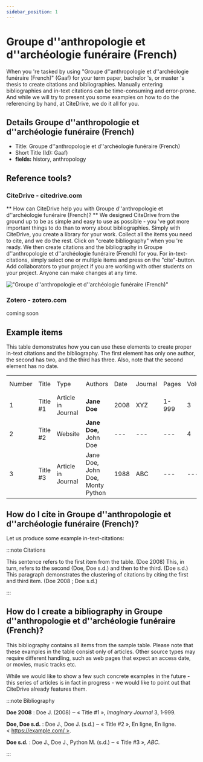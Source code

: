 ```yaml
---
sidebar_position: 1
---
```


# Groupe d''anthropologie et d''archéologie funéraire (French)

When you 're tasked by using "Groupe d''anthropologie et d''archéologie funéraire (French)" (Gaaf) for your term paper, bachelor 's, or master 's thesis to create citations and bibliographies.
Manually entering bibliographies and in-text citations can be time-consuming and error-prone. And while we will try to present you some examples on how to do the referencing by hand, at CiteDrive, we do it all for you.

## Details  Groupe d''anthropologie et d''archéologie funéraire (French)
* Title: Groupe d''anthropologie et d''archéologie funéraire (French)
* Short Title (Id): Gaaf)
* **fields:** history, anthropology

## Reference tools?
### CiteDrive - citedrive.com
** How can CiteDrive help you with Groupe d''anthropologie et d''archéologie funéraire (French)? **
We designed CiteDrive from the ground up to be as simple and easy to use as possible - you 've got more important things to do than to worry about bibliographies. Simply with CiteDrive, you create a library for your work. Collect all the items you need to cite, and we do the rest. Click on "create bibliography" when you 're ready. We then create citations and the bibliography in Groupe d''anthropologie et d''archéologie funéraire (French) for you. For in-text-citations, simply select one or multiple items and press on the "cite"-button. Add collaborators to your project if you are working with other students on your project. Anyone can make changes at any time.


!["Groupe d''anthropologie et d''archéologie funéraire (French)"](images/groupe-danthropologie-et-darcheologie-funeraire-french.svg "Choose Groupe d''anthropologie et d''archéologie funéraire (French) in the CiteDrive App")

### Zotero - zotero.com

coming soon

## Example items

This table demonstrates how you can use these elements to create proper in-text citations and the bibliography. The first element has only one author, the second has two, and the third has three. Also, note that the second element has no date.


<table>
  <tr>
   <td>Number
   </td>
   <td>Title
   </td>
   <td>Type
   </td>
   <td>Authors
   </td>
   <td>Date
   </td>
   <td>Journal
   </td>
   <td>Pages
   </td>
   <td>Volume
   </td>
   <td>Issue
   </td>
   <td>Access Date
   </td>
  </tr>
  <tr>
   <td>1
   </td>
   <td>Title #1
   </td>
   <td>Article in Journal
   </td>
   <td><strong>Jane Doe</strong>
   </td>
   <td>2008
   </td>
   <td>XYZ
   </td>
   <td>1-999
   </td>
   <td>3
   </td>
   <td>2
   </td>
   <td>--
   </td>
  </tr>
  <tr>
   <td>
2
   </td>
   <td>Title #2
   </td>
   <td>Website
   </td>
   <td><strong>Jane Doe, </strong>John Doe
   </td>
   <td>---
   </td>
   <td>---
   </td>
   <td>---
   </td>
   <td>4
   </td>
   <td>---
   </td>
   <td>2020-05-01
   </td>
  </tr>
  <tr>
   <td>3
   </td>
   <td>Title #3
   </td>
   <td>Article in Journal
   </td>
   <td>Jane Doe, John Doe, Monty Python
   </td>
   <td>1988
   </td>
   <td>ABC
   </td>
   <td>---
   </td>
   <td>---
   </td>
   <td>16
   </td>
   <td>---
   </td>
  </tr>
</table>



## How do I cite in  Groupe d''anthropologie et d''archéologie funéraire (French)?

Let us produce some example in-text-citations:

:::note Citations


This sentence refers to the first item from the table. (Doe 2008) This, in turn, refers to the second (Doe, Doe s.d.)
and then to the third.  (Doe s.d.)
This paragraph demonstrates the clustering of citations by citing the first and third item. (Doe 2008 ; Doe s.d.)

:::

## How do I create a bibliography in Groupe d''anthropologie et d''archéologie funéraire (French)?

This bibliography contains all items from the sample table. Please note that these examples in the table consist only of articles. Other source types may require different handling, such as web pages that expect an access date, or movies, music tracks etc.

While we would like to show a few such concrete examples in the future - this series of articles is in fact in progress - we would like to point out that CiteDrive already features them.

:::note Bibliography

<b><b>Doe</b> <b>2008</b></b> : Doe J. (2008) ‒ « Title #1 », <i>Imaginary Journal</i> 3, 1‑999.	

<b><b>Doe, Doe</b> <b>s.d.</b></b> : Doe J., Doe J. (s.d.) ‒ « Title #2 », En ligne, En ligne.  < https://example.com/ >.	

<b><b>Doe</b> <b>s.d.</b></b> : Doe J., Doe J., Python M. (s.d.) ‒ « Title #3 », <i>ABC</i>.	



:::


        